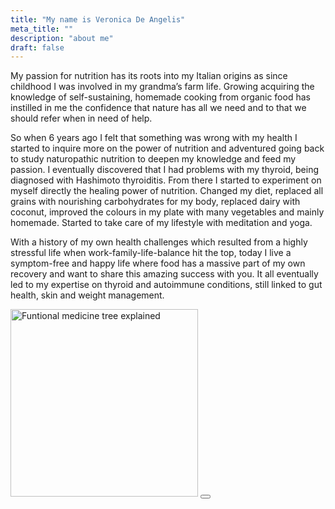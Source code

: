 ```yaml
---
title: "My name is Veronica De Angelis"
meta_title: ""
description: "about me"
draft: false
---
```


My passion for nutrition has its roots into my Italian origins as since childhood I was involved in my grandma’s farm life. Growing acquiring the knowledge of self-sustaining, homemade cooking from organic food has instilled in me the confidence that nature has all we need and to that we should refer when in need of help.

So when 6 years ago I felt that something was wrong with my health I started to inquire more on the power of nutrition and adventured going back to study naturopathic nutrition to deepen my knowledge and feed my passion. I eventually discovered that I had problems with my thyroid, being diagnosed with Hashimoto thyroiditis. From there I started to experiment on myself directly the healing power of nutrition. Changed my diet, replaced all grains with nourishing carbohydrates for my body, replaced dairy with coconut, improved the colours in my plate with many vegetables and mainly homemade. Started to take care of my lifestyle with meditation and yoga.

With a history of my own health challenges which resulted from a highly stressful life when work-family-life-balance hit the top, today I live a symptom-free and happy life where food has a massive part of my own recovery and want to share this amazing success with you. It all eventually led to my expertise on thyroid and autoimmune conditions, still linked to gut health, skin and weight management.


<Image client:load src="/images/veronica.jpg" alt="Funtional medicine tree explained" width="300px" center />

<Button label="Follow me on Instagram" link="https://www.instagram.com/evvivanutrition/" center />
